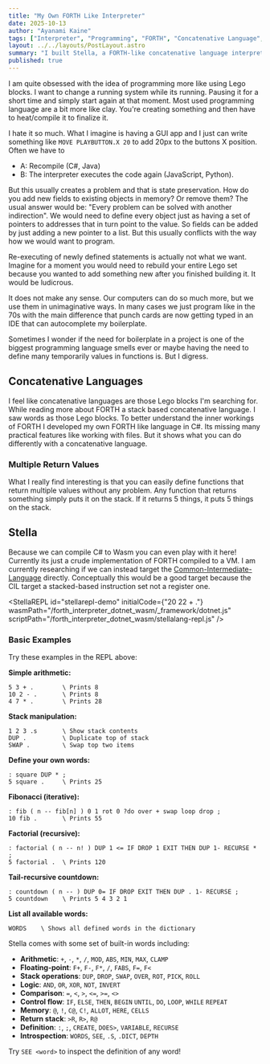 ```yaml
---
title: "My Own FORTH Like Interpreter"
date: 2025-10-13
author: "Ayanami Kaine"
tags: ["Interpreter", "Programming", "FORTH", "Concatenative Language", "Stack Language", "WASM"]
layout: ../../layouts/PostLayout.astro
summary: "I built Stella, a FORTH-like concatenative language interpreter in C# that compiles to WebAssembly, enabling live programming without recompilation. It demonstrates how stack-based languages can be composed like Lego blocks"
published: true
---
```



I am quite obsessed with the idea of programming more like using Lego blocks. I want to change a running system while its running. Pausing it for a short time and simply start again at that moment. Most used programming language are a bit more like clay. You're creating something and then have to heat/compile it to finalize it.

I hate it so much. What I imagine is having a GUI app and I just can write something like `MOVE PLAYBUTTON.X 20` to add 20px to the buttons X position. 
Often we have to 
- A: Recompile (C#, Java)
- B: The interpreter executes the code again (JavaScript, Python).  

But this usually creates a problem and that is state preservation. How do you add new fields to existing objects in memory? Or remove them? The usual answer would be: "Every problem can be solved with another indirection". We would need to define every object just as having a set of pointers to addresses that in turn point to the value. So fields can be added by just adding a new pointer to a list. But this usually conflicts with the way how we would want to program.

Re-executing of newly defined statements is actually not what we want. Imagine for a moment you would need to rebuild your entire Lego set because you wanted to add something new after you finished building it. It would be ludicrous.

It does not make any sense. Our computers can do so much more, but we use them in unimaginative ways. In many cases we just program like in the 70s with the main difference that punch cards are now getting typed in an IDE that can autocomplete my boilerplate.

Sometimes I wonder if the need for boilerplate in a project is one of the biggest programming language smells ever or maybe having the need to define many temporarily values in functions is. But I digress.

## Concatenative Languages

I feel like concatenative languages are those Lego blocks I'm searching for. While reading more about FORTH a stack based concatenative language. I saw words as those Lego blocks. To better understand the inner workings of FORTH I developed my own FORTH like language in C#. Its missing many practical features like working with files. But it shows what you can do differently with a concatenative language.

### Multiple Return Values

What I really find interesting is that you can easily define functions that return multiple values without any problem. Any function that returns something simply puts it on the stack. If it returns 5 things, it puts 5 things on the stack.

## Stella 

Because we can compile C# to Wasm you can even play with it here! Currently its just a crude implementation of FORTH compiled to a VM. I am currently researching if we can instead target the [Common-Intermediate-Language](https://en.wikipedia.org/wiki/Common_Intermediate_Language) directly. Conceptually this would be a good target because the CIL target a stacked-based instruction set not a register one.

<StellaREPL
    id="stellarepl-demo"
    initialCode={"20 22 + ."}
    wasmPath="/forth_interpreter_dotnet_wasm/_framework/dotnet.js"
    scriptPath="/forth_interpreter_dotnet_wasm/stellalang-repl.js"
/>

### Basic Examples

Try these examples in the REPL above:

**Simple arithmetic:**
```forth
5 3 + .        \ Prints 8
10 2 - .       \ Prints 8
4 7 * .        \ Prints 28
```

**Stack manipulation:**
```forth
1 2 3 .s       \ Show stack contents
DUP .          \ Duplicate top of stack
SWAP .         \ Swap top two items
```

**Define your own words:**
```forth
: square DUP * ;
5 square .     \ Prints 25
```

**Fibonacci (iterative):**
```forth
: fib ( n -- fib[n] ) 0 1 rot 0 ?do over + swap loop drop ;
10 fib .       \ Prints 55
```

**Factorial (recursive):**
```forth
: factorial ( n -- n! ) DUP 1 <= IF DROP 1 EXIT THEN DUP 1- RECURSE * ;
5 factorial .  \ Prints 120
```

**Tail-recursive countdown:**
```forth
: countdown ( n -- ) DUP 0= IF DROP EXIT THEN DUP . 1- RECURSE ;
5 countdown    \ Prints 5 4 3 2 1
```

**List all available words:**
```forth
WORDS    \ Shows all defined words in the dictionary
```

Stella comes with some set of built-in words including:
- **Arithmetic**: `+`, `-`, `*`, `/`, `MOD`, `ABS`, `MIN`, `MAX`, `CLAMP`
- **Floating-point**: `F+`, `F-`, `F*`, `/`, `FABS`, `F=`, `F<`
- **Stack operations**: `DUP`, `DROP`, `SWAP`, `OVER`, `ROT`, `PICK`, `ROLL`
- **Logic**: `AND`, `OR`, `XOR`, `NOT`, `INVERT`
- **Comparison**: `=`, `<`, `>`, `<=`, `>=`, `<>`
- **Control flow**: `IF`, `ELSE`, `THEN`, `BEGIN` `UNTIL`, `DO`, `LOOP`, `WHILE` `REPEAT`
- **Memory**: `@`, `!`, `C@`, `C!`, `ALLOT`, `HERE`, `CELLS`
- **Return stack**: `>R`, `R>`, `R@`
- **Definition**: `:`, `;`, `CREATE`, `DOES>`, `VARIABLE`, `RECURSE`
- **Introspection**: `WORDS`, `SEE`, `.S`, `.DICT`, `DEPTH`

Try `SEE <word>` to inspect the definition of any word!